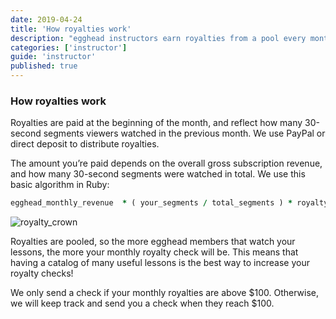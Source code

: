 ```yaml
---
date: 2019-04-24
title: 'How royalties work'
description: "egghead instructors earn royalties from a pool every month."
categories: ['instructor']
guide: 'instructor'
published: true
---
```


### How royalties work

Royalties are paid at the beginning of the month, and reflect how many 30-second segments viewers watched in the previous month. We use PayPal or direct deposit to distribute royalties.

The amount you’re paid depends on the overall gross subscription revenue, and how many 30-second segments were watched in total. We use this basic algorithm in Ruby:

```ruby
egghead_monthly_revenue  * ( your_segments / total_segments ) * royalty_percent
```

![royalty_crown](./images/ch1_s2_royaltycrown.png)

Royalties are pooled, so the more egghead members that watch your lessons, the more your monthly royalty check will be. This means that having a catalog of many useful lessons is the best way to increase your royalty checks!

We only send a check if your monthly royalties are above $100. Otherwise, we will keep track and send you a check when they reach $100.
